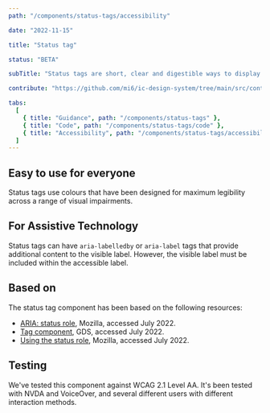 ```yaml
---
path: "/components/status-tags/accessibility"

date: "2022-11-15"

title: "Status tag"

status: "BETA"

subTitle: "Status tags are short, clear and digestible ways to display the status of something on the page."

contribute: "https://github.com/mi6/ic-design-system/tree/main/src/content/structured/components/status-tags"

tabs:
  [
    { title: "Guidance", path: "/components/status-tags" },
    { title: "Code", path: "/components/status-tags/code" },
    { title: "Accessibility", path: "/components/status-tags/accessibility" },
  ]
---
```


## Easy to use for everyone

Status tags use colours that have been designed for maximum legibility across a range of visual impairments.

## For Assistive Technology

Status tags can have `aria-labelledby` or `aria-label` tags that provide additional content to the visible label. However, the visible label must be included within the accessible label.

## Based on

The status tag component has been based on the following resources:

- [ARIA: status role](https://developer.mozilla.org/en-US/docs/Web/Accessibility/ARIA/Roles/status_role), Mozilla, accessed July 2022.
- [Tag component](https://design-system.service.gov.uk/components/tag/), GDS, accessed July 2022.
- [Using the status role](https://developer.mozilla.org/en-US/docs/Web/Accessibility/ARIA/ARIA_Techniques/Using_the_status_role), Mozilla, accessed July 2022.

## Testing

We've tested this component against WCAG 2.1 Level AA. It's been tested with NVDA and VoiceOver, and several different users with different interaction methods.
